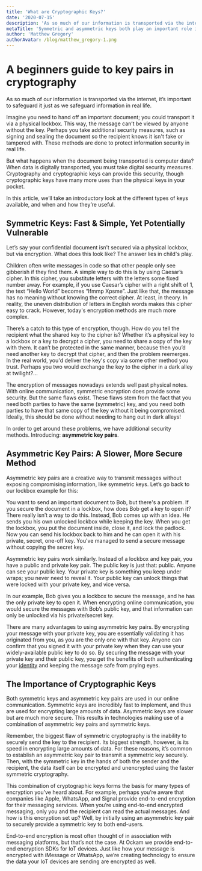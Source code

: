 ```yaml
---
title: 'What are Cryptographic Keys?'
date: '2020-07-15'
description: 'As so much of our information is transported via the internet, it’s important to safeguard it. Cryptographic keys make this possible.'
metaTitle: 'Symmetric and asymmetric keys both play an important role in cryptography, the foundation of Internet security.'
author: 'Matthew Gregory'
authorAvatar: /blog/matthew_gregory-1.png
---
```


# A beginners guide to key pairs in cryptography

As so much of our information is transported via the internet, it’s important to safeguard it just as we safeguard information in real life.

Imagine you need to hand off an important document; you could transport it via a physical lockbox. This way, the message can’t be viewed by anyone without the key. Perhaps you take additional security measures, such as signing and sealing the document so the recipient knows it isn't fake or tampered with. These methods are done to protect information security in real life.

But what happens when the document being transported is computer data? When data is digitally transported, you must take digital security measures. Cryptography and cryptographic keys can provide this security, though cryptographic keys have many more uses than the physical keys in your pocket.

In this article, we’ll take an introductory look at the different types of keys available, and when and how they’re useful.

## Symmetric Keys: Fast & Simple, Yet Potentially Vulnerable

Let’s say your confidential document isn’t secured via a physical lockbox, but via encryption. What does this look like? The answer lies in child's play.

Children often write messages in code so that other people only see gibberish if they find them. A simple way to do this is by using Caesar’s cipher. In this cipher, you substitute letters with the letters some fixed number away. For example, if you use Caesar’s cipher with a right shift of 1, the text “Hello World” becomes “Ifmmp Xpsme”. Just like that, the message has no meaning without knowing the correct cipher. At least, in theory. In reality, the uneven distribution of letters in English words makes this cipher easy to crack. However, today's encryption methods are much more complex.

There’s a catch to this type of encryption, though. How do you tell the recipient what the shared key to the cipher is? Whether it’s a physical key to a lockbox or a key to decrypt a cipher, you need to share a copy of the key with them. It can’t be protected in the same manner, because then you’d need another key to decrypt that cipher, and then the problem reemerges. In the real world, you'd deliver the key's copy via some other method you trust. Perhaps you two would exchange the key to the cipher in a dark alley at twilight?...

The encryption of messages nowadays extends well past physical notes. With online communication, symmetric encryption does provide some security. But the same flaws exist. These flaws stem from the fact that you need both parties to have the same (symmetric) key, and you need both parties to have that same copy of the key without it being compromised. Ideally, this should be done without needing to hang out in dark alleys!

In order to get around these problems, we have additional security methods. Introducing: **asymmetric key pairs**.

## Asymmetric Key Pairs: A Slower, More Secure Method

Asymmetric key pairs are a creative way to transmit messages without exposing compromising information, like symmetric keys. Let’s go back to our lockbox example for this:

You want to send an important document to Bob, but there's a problem. If you secure the document in a lockbox, how does Bob get a key to open it? There really isn’t a way to do this. Instead, Bob comes up with an idea. He sends you his own unlocked lockbox while keeping the key. When you get the lockbox, you put the document inside, close it, and lock the padlock. Now you can send his lockbox back to him and he can open it with his private, secret, one-off key. You've managed to send a secure message without copying the secret key.

Asymmetric key pairs work similarly. Instead of a lockbox and key pair, you have a public and private key pair. The public key is just that: public. Anyone can see your public key. Your private key is something you keep under wraps; you never need to reveal it. Your public key can unlock things that were locked with your private key, and vice versa.

In our example, Bob gives you a lockbox to secure the message, and he has the only private key to open it. When encrypting online communication, you would secure the messages with Bob’s public key, and that information can only be unlocked via his private/secret key.

There are many advantages to using asymmetric key pairs. By encrypting your message with your private key, you are essentially validating it has originated from you, as you are the only one with that key. Anyone can confirm that you signed it with your private key when they can use your widely-available public key to do so. By securing the message with your private key and their public key, you get the benefits of both authenticating your [identity](/learn/concepts/machine-identities-and-credentials/) and keeping the message safe from prying eyes.

## The Importance of Cryptographic Keys

Both symmetric keys and asymmetric key pairs are used in our online communication. Symmetric keys are incredibly fast to implement, and thus are used for encrypting large amounts of data. Asymmetric keys are slower but are much more secure. This results in technologies making use of a combination of asymmetric key pairs and symmetric keys.

Remember, the biggest flaw of symmetric cryptography is the inability to securely send the key to the recipient. Its biggest strength, however, is its speed in encrypting large amounts of data. For these reasons, it’s common to establish an asymmetric key pair to transmit a symmetric key securely. Then, with the symmetric key in the hands of both the sender and the recipient, the data itself can be encrypted and unencrypted using the faster symmetric cryptography.

This combination of cryptographic keys forms the basis for many types of encryption you’ve heard about. For example, perhaps you’re aware that companies like Apple, WhatsApp, and Signal provide end-to-end encryption for their messaging services. When you’re using end-to-end encrypted messaging, only you and the recipient can read the actual messages. And how is this encryption set up? Well, by initially using an asymmetric key pair to securely provide a symmetric key to both end-users.

End-to-end encryption is most often thought of in association with messaging platforms, but that’s not the case. At Ockam we provide end-to-end encryption SDKs for IoT devices. Just like how your message is encrypted with iMessage or WhatsApp, we’re creating technology to ensure the data your IoT devices are sending are encrypted as well.

